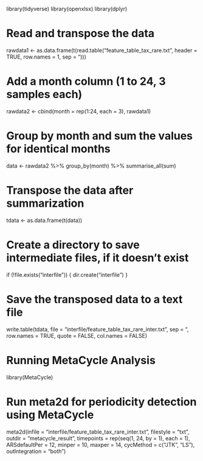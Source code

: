 library(tidyverse)
library(openxlsx)
library(dplyr)

# Read and transpose the data
rawdata1 <- as.data.frame(t(read.table("feature_table_tax_rare.txt", 
                                       header = TRUE, row.names = 1, sep = "\t")))

# Add a month column (1 to 24, 3 samples each)
rawdata2 <- cbind(month = rep(1:24, each = 3), rawdata1)

# Group by month and sum the values for identical months
data <- rawdata2 %>%
  group_by(month) %>%
  summarise_all(sum)

# Transpose the data after summarization
tdata <- as.data.frame(t(data))

# Create a directory to save intermediate files, if it doesn't exist
if (!file.exists("interfile")) {
  dir.create("interfile")
}

# Save the transposed data to a text file
write.table(tdata, file = "interfile/feature_table_tax_rare_inter.txt", 
            sep = "\t", row.names = TRUE, quote = FALSE, col.names = FALSE)

# Running MetaCycle Analysis

library(MetaCycle)

# Run meta2d for periodicity detection using MetaCycle
meta2d(infile = "interfile/feature_table_tax_rare_inter.txt", filestyle = "txt",
       outdir = "metacycle_result", timepoints = rep(seq(1, 24, by = 1), each = 1), 
       ARSdefaultPer = 12, minper = 10, maxper = 14,
       cycMethod = c("JTK", "LS"), outIntegration = "both")
